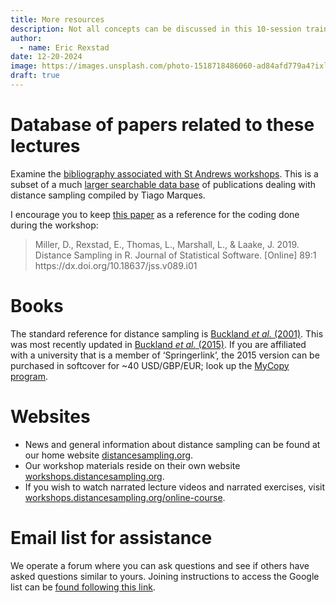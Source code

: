 ```yaml
---
title: More resources
description: Not all concepts can be discussed in this 10-session training workshop. Where to go if you want more information?
author: 
  - name: Eric Rexstad
date: 12-20-2024
image: https://images.unsplash.com/photo-1518718486060-ad84afd779a4?ixlib=rb-4.0.3&ixid=MnwxMjA3fDB8MHxzZWFyY2h8MXx8bW9yZSUyMHJlc291cmNlc3xlbnwwfHwwfHw%3D&auto=format&fit=crop&w=500&q=60
draft: true
---
```


# Database of papers related to these lectures

Examine the [bibliography associated with St Andrews workshops](https://workshops.distancesampling.org/standrews-2019/intro/bibliography.html).  This is a subset of a much [larger searchable data base](http://distancesampling.org/dbib.html) of publications dealing with distance sampling compiled by Tiago Marques.


I encourage you to keep [this paper](https://www.jstatsoft.org/index.php/jss/article/view/v089i01/v89i01.pdf) as a reference for the coding done during the workshop:

> Miller, D., Rexstad, E., Thomas, L., Marshall, L., & Laake, J. 2019. Distance Sampling in R. Journal of Statistical Software. [Online] 89:1 https://dx.doi.org/10.18637/jss.v089.i01

# Books

The standard reference for distance sampling is [Buckland *et al.* (2001)](https://global.oup.com/academic/product/introduction-to-distance-sampling-9780198509271).  This was most recently updated in [Buckland *et al.* (2015)](https://www.springer.com/us/book/9783319192185).  If you are affiliated with a university that is a member of ‘Springerlink’, the 2015 version can be purchased in softcover for ~40 USD/GBP/EUR; look up the [MyCopy program](https://support.springer.com/en/support/solutions/articles/6000230903-mycopy-book-information).

# Websites

- News and general information about distance sampling can be found at our home website [distancesampling.org](http://distancesampling.org).  
- Our workshop materials reside on their own website [workshops.distancesampling.org](https://workshops.distancesampling.org).
- If you wish to watch narrated lecture videos and narrated exercises, visit [workshops.distancesampling.org/online-course](https://workshops.distancesampling.org/online-course).

# Email list for assistance

We operate a forum where you can ask questions and see if others have asked questions similar to yours.  Joining instructions to access the Google list can be [found following this link](http://distancesampling.org/distancelist.html).
